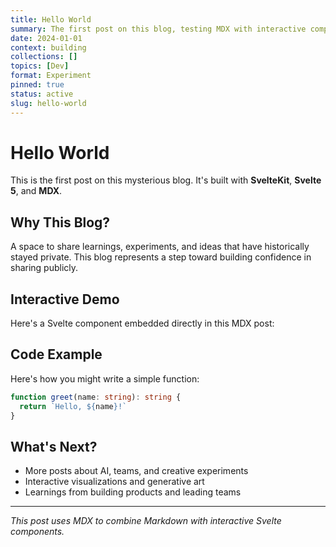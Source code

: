 ```yaml
---
title: Hello World
summary: The first post on this blog, testing MDX with interactive components
date: 2024-01-01
context: building
collections: []
topics: [Dev]
format: Experiment
pinned: true
status: active
slug: hello-world
---
```


<script>
</script>

# Hello World

This is the first post on this mysterious blog. It's built with **SvelteKit**, **Svelte 5**, and **MDX**.

## Why This Blog?

A space to share learnings, experiments, and ideas that have historically stayed private. This blog represents a step toward building confidence in sharing publicly.

## Interactive Demo

Here's a Svelte component embedded directly in this MDX post:

<Counter />

## Code Example

Here's how you might write a simple function:

```typescript
function greet(name: string): string {
  return `Hello, ${name}!`
}
```

## What's Next?

- More posts about AI, teams, and creative experiments
- Interactive visualizations and generative art
- Learnings from building products and leading teams

---

_This post uses MDX to combine Markdown with interactive Svelte components._
